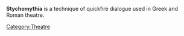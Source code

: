 
'''Stychomythia''' is a technique of quickfire dialogue used in Greek and Roman theatre.

{{substub}}

[[Category:Theatre]]